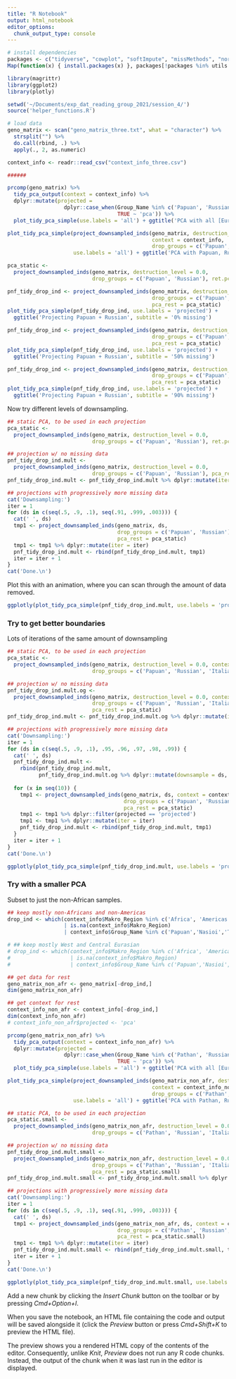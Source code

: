 ```yaml
---
title: "R Notebook"
output: html_notebook
editor_options: 
  chunk_output_type: console
---
```




```r
# install dependencies
packages <- c("tidyverse", "cowplot", "softImpute", "missMethods", "norm", "mvtnorm", "ggrepel", "plotly", "magrittr")
Map(function(x) { install.packages(x) }, packages[!packages %in% utils::installed.packages()])

library(magrittr)
library(ggplot2)
library(plotly)

setwd('~/Documents/exp_dat_reading_group_2021/session_4/')
source('helper_functions.R')

# load data
geno_matrix <- scan("geno_matrix_three.txt", what = "character") %>%
  strsplit("") %>%
  do.call(rbind, .) %>%
  apply(., 2, as.numeric)

context_info <- readr::read_csv("context_info_three.csv")

###### 

```


```r
prcomp(geno_matrix) %>% 
  tidy_pca_output(context = context_info) %>%
  dplyr::mutate(projected = 
                  dplyr::case_when(Group_Name %in% c('Papuan', 'Russian', 'Italian_North') ~ 'projected',
                                   TRUE ~ 'pca')) %>%
  plot_tidy_pca_simple(use.labels = 'all') + ggtitle('PCA with all [Eurasian] individuals')

plot_tidy_pca_simple(project_downsampled_inds(geno_matrix, destruction_level = 0.0, 
                                              context = context_info,
                                              drop_groups = c('Papuan', 'Russian', 'Italian_North')),
                     use.labels = 'all') + ggtitle('PCA with Papuan, Russian, Italian_North projected')

```


```r
pca_static <- 
  project_downsampled_inds(geno_matrix, destruction_level = 0.0,
                           drop_groups = c('Papuan', 'Russian'), ret.pca_rest = T)

```


```r
pnf_tidy_drop_ind <- project_downsampled_inds(geno_matrix, destruction_level = 0.0,
                                              drop_groups = c('Papuan', 'Russian'), 
                                              pca_rest = pca_static)
plot_tidy_pca_simple(pnf_tidy_drop_ind, use.labels = 'projected') +
  ggtitle('Projecting Papuan + Russian', subtitle = '0% missing')

pnf_tidy_drop_ind <- project_downsampled_inds(geno_matrix, destruction_level = 0.5,
                                              drop_groups = c('Papuan', 'Russian'), 
                                              pca_rest = pca_static)
plot_tidy_pca_simple(pnf_tidy_drop_ind, use.labels = 'projected') +
  ggtitle('Projecting Papuan + Russian', subtitle = '50% missing')

pnf_tidy_drop_ind <- project_downsampled_inds(geno_matrix, destruction_level = 0.9, 
                                              drop_groups = c('Papuan', 'Russian'), 
                                              pca_rest = pca_static)
plot_tidy_pca_simple(pnf_tidy_drop_ind, use.labels = 'projected') +
  ggtitle('Projecting Papuan + Russian', subtitle = '90% missing')


```

Now try different levels of downsampling.

```r

## static PCA, to be used in each projection
pca_static <- 
  project_downsampled_inds(geno_matrix, destruction_level = 0.0,
                           drop_groups = c('Papuan', 'Russian'), ret.pca_rest = T)

## projection w/ no missing data
pnf_tidy_drop_ind.mult <- 
  project_downsampled_inds(geno_matrix, destruction_level = 0.0,
                           drop_groups = c('Papuan', 'Russian'), pca_rest = pca_static)
pnf_tidy_drop_ind.mult <- pnf_tidy_drop_ind.mult %>% dplyr::mutate(iter = 0)

## projections with progressively more missing data
cat('Downsampling:')
iter = 1
for (ds in c(seq(.5, .9, .1), seq(.91, .999, .003))) {
  cat(' ', ds)
  tmp1 <- project_downsampled_inds(geno_matrix, ds,
                                   drop_groups = c('Papuan', 'Russian'), 
                                   pca_rest = pca_static)
  tmp1 <- tmp1 %>% dplyr::mutate(iter = iter)
  pnf_tidy_drop_ind.mult <- rbind(pnf_tidy_drop_ind.mult, tmp1)
  iter = iter + 1
}
cat('Done.\n')

```

Plot this with an animation, where you can scan through the amount of data removed.

```r
ggplotly(plot_tidy_pca_simple(pnf_tidy_drop_ind.mult, use.labels = 'projected'))
```


### Try to get better boundaries

Lots of iterations of the same amount of downsampling


```r
## static PCA, to be used in each projection
pca_static <- 
  project_downsampled_inds(geno_matrix, destruction_level = 0.0, context = context_info,
                           drop_groups = c('Papuan', 'Russian', 'Italian_North'), ret.pca_rest = T)

## projection w/ no missing data
pnf_tidy_drop_ind.mult.og <- 
  project_downsampled_inds(geno_matrix, destruction_level = 0.0, context = context_info,
                           drop_groups = c('Papuan', 'Russian', 'Italian_North'), 
                           pca_rest = pca_static)
pnf_tidy_drop_ind.mult <- pnf_tidy_drop_ind.mult.og %>% dplyr::mutate(iter = 0)

## projections with progressively more missing data
cat('Downsampling:')
iter = 1
for (ds in c(seq(.5, .9, .1), .95, .96, .97, .98, .99)) {
  cat(' ', ds)
  pnf_tidy_drop_ind.mult <- 
    rbind(pnf_tidy_drop_ind.mult,
          pnf_tidy_drop_ind.mult.og %>% dplyr::mutate(downsample = ds, iter = iter))
  
  for (x in seq(10)) {
    tmp1 <- project_downsampled_inds(geno_matrix, ds, context = context_info,
                                     drop_groups = c('Papuan', 'Russian', 'Italian_North'), 
                                     pca_rest = pca_static)
    tmp1 <- tmp1 %>% dplyr::filter(projected == 'projected')
    tmp1 <- tmp1 %>% dplyr::mutate(iter = iter)
    pnf_tidy_drop_ind.mult <- rbind(pnf_tidy_drop_ind.mult, tmp1)
  }
  iter = iter + 1
}
cat('Done.\n')

```

```r
ggplotly(plot_tidy_pca_simple(pnf_tidy_drop_ind.mult, use.labels = 'projected'))

```



### Try with a smaller PCA

Subset to just the non-African samples.

```r

## keep mostly non-Africans and non-Americas
drop_ind <- which(context_info$Makro_Region %in% c('Africa', 'Americas') 
                  | is.na(context_info$Makro_Region) 
                  | context_info$Group_Name %in% c('Papuan','Nasioi','Tujia','','','',''))

# ## keep mostly West and Central Eurasian
# drop_ind <- which(context_info$Makro_Region %in% c('Africa', 'Americas', 'East Asia') 
#                   | is.na(context_info$Makro_Region) 
#                   | context_info$Group_Name %in% c('Papuan','Nasioi','Tujia','Uyghur','Hazara','Yakut',''))

## get data for rest
geno_matrix_non_afr <- geno_matrix[-drop_ind,]
dim(geno_matrix_non_afr)

## get context for rest
context_info_non_afr <- context_info[-drop_ind,]
dim(context_info_non_afr)
# context_info_non_afr$projected <- 'pca'

prcomp(geno_matrix_non_afr) %>% 
  tidy_pca_output(context = context_info_non_afr) %>%
  dplyr::mutate(projected = 
                  dplyr::case_when(Group_Name %in% c('Pathan', 'Russian', 'Italian_North') ~ 'projected',
                                   TRUE ~ 'pca')) %>%
  plot_tidy_pca_simple(use.labels = 'all') + ggtitle('PCA with all [Eurasian] individuals')

plot_tidy_pca_simple(project_downsampled_inds(geno_matrix_non_afr, destruction_level = 0.0, 
                                              context = context_info_non_afr,
                                              drop_groups = c('Pathan', 'Russian', 'Italian_North')),
                     use.labels = 'all') + ggtitle('PCA with Pathan, Russian, Italian_North projected')


```



```r
## static PCA, to be used in each projection
pca_static.small <- 
  project_downsampled_inds(geno_matrix_non_afr, destruction_level = 0.0, context = context_info_non_afr,
                           drop_groups = c('Pathan', 'Russian', 'Italian_North'), ret.pca_rest = T)

## projection w/ no missing data
pnf_tidy_drop_ind.mult.small <- 
  project_downsampled_inds(geno_matrix_non_afr, destruction_level = 0.0, context = context_info_non_afr,
                           drop_groups = c('Pathan', 'Russian', 'Italian_North'), 
                           pca_rest = pca_static.small)
pnf_tidy_drop_ind.mult.small <- pnf_tidy_drop_ind.mult.small %>% dplyr::mutate(iter = 0)

## projections with progressively more missing data
cat('Downsampling:')
iter = 1
for (ds in c(seq(.5, .9, .1), seq(.91, .999, .003))) {
  cat(' ', ds)
  tmp1 <- project_downsampled_inds(geno_matrix_non_afr, ds, context = context_info_non_afr,
                                   drop_groups = c('Pathan', 'Russian', 'Italian_North'), 
                                   pca_rest = pca_static.small)
  tmp1 <- tmp1 %>% dplyr::mutate(iter = iter)
  pnf_tidy_drop_ind.mult.small <- rbind(pnf_tidy_drop_ind.mult.small, tmp1)
  iter = iter + 1
}
cat('Done.\n')

```

```r
ggplotly(plot_tidy_pca_simple(pnf_tidy_drop_ind.mult.small, use.labels = 'projected'))

```





Add a new chunk by clicking the *Insert Chunk* button on the toolbar or by pressing *Cmd+Option+I*.

When you save the notebook, an HTML file containing the code and output will be saved alongside it (click the *Preview* button or press *Cmd+Shift+K* to preview the HTML file). 

The preview shows you a rendered HTML copy of the contents of the editor. Consequently, unlike *Knit*, *Preview* does not run any R code chunks. Instead, the output of the chunk when it was last run in the editor is displayed.

